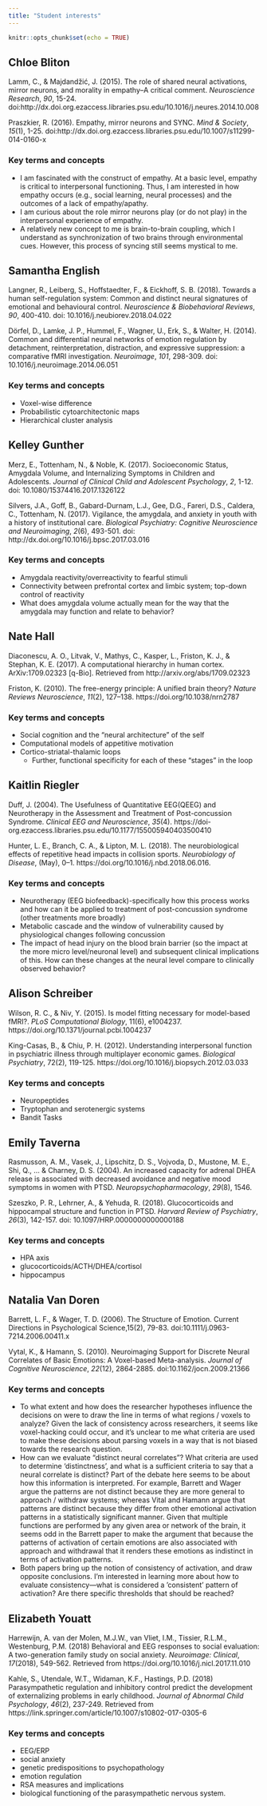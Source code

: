 ```yaml
---
title: "Student interests"
---
```


```r
knitr::opts_chunk$set(echo = TRUE)
```

## Chloe Bliton

Lamm, C., & Majdandžić, J. (2015). The role of shared neural activations, mirror neurons, and morality in empathy–A critical comment. *Neuroscience Research*, *90*, 15-24. doi:http://dx.doi.org.ezaccess.libraries.psu.edu/10.1016/j.neures.2014.10.008

Praszkier, R. (2016). Empathy, mirror neurons and SYNC. *Mind & Society*, *15*(1), 1-25. doi:http://dx.doi.org.ezaccess.libraries.psu.edu/10.1007/s11299-014-0160-x

### Key terms and concepts

- I am fascinated with the construct of empathy. At a basic level, empathy is critical to interpersonal functioning. Thus, I am interested in how empathy occurs (e.g., social learning, neural processes) and the outcomes of a lack of empathy/apathy. 
- I am curious about the role mirror neurons play (or do not play) in the interpersonal experience of empathy.
- A relatively new concept to me is brain-to-brain coupling, which I understand as synchronization of two brains through environmental cues. However, this process of syncing still seems mystical to me.

## Samantha English

Langner, R., Leiberg, S., Hoffstaedter, F., & Eickhoff, S. B. (2018). Towards a human self-regulation system: Common and distinct neural signatures of emotional and behavioural control. *Neuroscience & Biobehavioral Reviews*, *90*, 400-410. doi: 10.1016/j.neubiorev.2018.04.022

Dörfel, D., Lamke, J. P., Hummel, F., Wagner, U., Erk, S., & Walter, H. (2014). Common and differential neural networks of emotion regulation by detachment, reinterpretation, distraction, and expressive suppression: a comparative fMRI investigation. *Neuroimage*, *101*, 298-309. doi: 10.1016/j.neuroimage.2014.06.051

### Key terms and concepts

- Voxel-wise difference
- Probabilistic cytoarchitectonic maps
- Hierarchical cluster analysis

## Kelley Gunther

Merz, E., Tottenham, N., & Noble, K. (2017). Socioeconomic Status, Amygdala Volume, and Internalizing Symptoms in Children and Adolescents. *Journal of Clinical Child and Adolescent Psychology*, *2*, 1-12. doi: 10.1080/15374416.2017.1326122

Silvers, J.A., Goff, B., Gabard-Durnam, L.J., Gee, D.G., Fareri, D.S., Caldera, C., Tottenham, N. (2017). Vigilance, the amygdala, and anxiety in youth with a history of institutional care. *Biological Psychiatry: Cognitive Neuroscience and Neuroimaging*, *2*(6), 493-501. doi: http://dx.doi.org/10.1016/j.bpsc.2017.03.016 

### Key terms and concepts

- Amygdala reactivity/overreactivity to fearful stimuli
- Connectivity between prefrontal cortex and limbic system; top-down control of reactivity
- What does amygdala volume actually mean for the way that the amygdala may function and relate to behavior?

## Nate Hall

Diaconescu, A. O., Litvak, V., Mathys, C., Kasper, L., Friston, K. J., & Stephan, K. E. (2017). A computational hierarchy in human cortex. ArXiv:1709.02323 [q-Bio]. Retrieved from http://arxiv.org/abs/1709.02323

Friston, K. (2010). The free-energy principle: A unified brain theory? *Nature Reviews Neuroscience*, *11*(2), 127–138. https://doi.org/10.1038/nrn2787

### Key terms and concepts

-	Social cognition and the “neural architecture” of the self 
-	Computational models of appetitive motivation
-	Cortico-striatal-thalamic loops
    -	Further, functional specificity for each of these “stages” in the loop

## Kaitlin Riegler 

Duff, J. (2004). The Usefulness of Quantitative EEG(QEEG) and Neurotherapy in the Assessment and Treatment of Post-concussion Syndrome. *Clinical EEG and Neuroscience*, *35*(4). https://doi-org.ezaccess.libraries.psu.edu/10.1177/155005940403500410

Hunter, L. E., Branch, C. A., & Lipton, M. L. (2018). The neurobiological effects of repetitive head impacts in collision sports. *Neurobiology of Disease*, (May), 0–1. https://doi.org/10.1016/j.nbd.2018.06.016.

### Key terms and concepts

- Neurotherapy (EEG biofeedback)-specifically how this process works and how can it be applied to treatment of post-concussion syndrome (other treatments more broadly)
- Metabolic cascade and the window of vulnerability caused by physiological changes following concussion
- The impact of head injury on the blood brain barrier (so the impact at the more micro level/neuronal level) and subsequent clinical implications of this. How can these changes at the neural level compare to clinically observed behavior?

## Alison Schreiber

Wilson, R. C., & Niv, Y. (2015). Is model fitting necessary for model-based fMRI?. *PLoS Computational Biology*, 11(6), e1004237.
https://doi.org/10.1371/journal.pcbi.1004237

King-Casas, B., & Chiu, P. H. (2012). Understanding interpersonal function in psychiatric illness through multiplayer economic games. *Biological Psychiatry*, 72(2), 119-125.
https://doi.org/10.1016/j.biopsych.2012.03.033

### Key terms and concepts 

- Neuropeptides
- Tryptophan and serotenergic systems
- Bandit Tasks

## Emily Taverna

Rasmusson, A. M., Vasek, J., Lipschitz, D. S., Vojvoda, D., Mustone, M. E., Shi, Q., ... & Charney, D. S. (2004). An increased capacity for adrenal DHEA release is associated with decreased avoidance and negative mood symptoms in women with PTSD. *Neuropsychopharmacology*, *29*(8), 1546.

Szeszko, P. R., Lehrner, A., & Yehuda, R. (2018). Glucocorticoids and hippocampal structure and function in PTSD. *Harvard Review of Psychiatry*, *26*(3), 142-157. doi: 10.1097/HRP.0000000000000188

### Key terms and concepts

- HPA axis
- glucocorticoids/ACTH/DHEA/cortisol
- hippocampus

## Natalia Van Doren

Barrett, L. F., & Wager, T. D. (2006). The Structure of Emotion. Current Directions in Psychological Science,15(2), 79-83. doi:10.1111/j.0963-7214.2006.00411.x

Vytal, K., & Hamann, S. (2010). Neuroimaging Support for Discrete Neural Correlates of Basic Emotions: A Voxel-based Meta-analysis. *Journal of Cognitive Neuroscience*, *22*(12), 2864-2885. doi:10.1162/jocn.2009.21366

### Key terms and concepts

- To what extent and how does the researcher hypotheses influence the decisions on were to draw the line in terms of what regions / voxels to analyze? Given the lack of consistency across researchers, it seems like voxel-hacking could occur, and it’s unclear to me what criteria are used to make these decisions about parsing voxels in a way that is not biased towards the research question.
- How can we evaluate “distinct neural correlates”? What criteria are used to determine ‘distinctness’, and what is a sufficient criteria to say that a neural correlate is distinct? Part of the debate here seems to be about how this information is interpreted. For example, Barrett and Wager argue the patterns are not distinct because they are more general to approach / withdraw systems; whereas Vital and Hamann argue that patterns are distinct because they differ from other emotional activation patterns in a statistically significant manner. Given that multiple functions are performed by any given area or network of the brain, it seems odd in the Barrett paper to make the argument that because the patterns of activation of certain emotions are also associated with approach and withdrawal that it renders these emotions as indistinct in terms of activation patterns.
- Both papers bring up the notion of consistency of activation, and draw opposite conclusions. I’m interested in learning more about how to evaluate consistency—what is considered a ’consistent’ pattern of activation? Are there specific thresholds that should be reached?

## Elizabeth Youatt

Harrewijn, A. van der Molen, M.J.W., van Vliet, I.M., Tissier, R.L.M., Westenburg, P.M. (2018) Behavioral and EEG responses to social evaluation: A two-generation family study on social anxiety. *Neuroimage: Clinical*, *17*(2018), 549-562. Retrieved from https://doi.org/10.1016/j.nicl.2017.11.010

Kahle, S., Utendale, W.T., Widaman, K.F., Hastings, P.D. (2018) Parasympathetic regulation and inhibitory control predict the development of externalizing problems in early childhood. *Journal of Abnormal Child Psychology*, *46*(2), 237-249. Retrieved from https://link.springer.com/article/10.1007/s10802-017-0305-6 

### Key terms and concepts

- EEG/ERP
- social anxiety
- genetic predispositions to psychopathology
- emotion regulation
- RSA measures and implications
- biological functioning of the parasympathetic nervous system. 